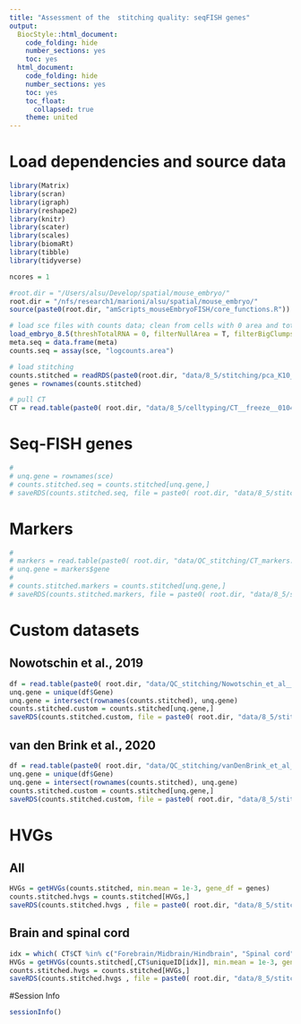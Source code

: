 ```yaml
---
title: "Assessment of the  stitching quality: seqFISH genes"
output:
  BiocStyle::html_document:
    code_folding: hide
    number_sections: yes
    toc: yes  
  html_document:
    code_folding: hide
    number_sections: yes
    toc: yes
    toc_float:
      collapsed: true
    theme: united
---
```



# Load dependencies and source data

```r

library(Matrix)
library(scran)
library(igraph)
library(reshape2)
library(knitr)
library(scater)
library(scales)
library(biomaRt)
library(tibble)
library(tidyverse)

ncores = 1

#root.dir = "/Users/alsu/Develop/spatial/mouse_embryo/"
root.dir = "/nfs/research1/marioni/alsu/spatial/mouse_embryo/"
source(paste0(root.dir, "amScripts_mouseEmbryoFISH/core_functions.R"))

# load sce files with counts data; clean from cells with 0 area and total # mRNA < user's threshold 
load_embryo_8.5(threshTotalRNA = 0, filterNullArea = T, filterBigClumps = T, dir = "cluster")
meta.seq = data.frame(meta)
counts.seq = assay(sce, "logcounts.area")

# load stitching
counts.stitched = readRDS(paste0(root.dir, "data/8_5/stitching/pca_K10_mean.rds"))
genes = rownames(counts.stitched)

# pull CT
CT = read.table(paste0( root.dir, "data/8_5/celltyping/CT__freeze__01042020.tab"), header = TRUE, sep = "\t", stringsAsFactors = FALSE, comment.char = "$")

```


# Seq-FISH genes


```r
# 
# unq.gene = rownames(sce)
# counts.stitched.seq = counts.stitched[unq.gene,]
# saveRDS(counts.stitched.seq, file = paste0( root.dir, "data/8_5/stitching/pca_K10_mean__seq.rds"))

```


# Markers

```r
# 
# markers = read.table(paste0( root.dir, "data/QC_stitching/CT_markers.tab"), header = TRUE, sep = "\t", stringsAsFactors = FALSE, comment.char = "$")
# unq.gene = markers$gene
# 
# counts.stitched.markers = counts.stitched[unq.gene,]
# saveRDS(counts.stitched.markers, file = paste0( root.dir, "data/8_5/stitching/pca_K10_mean__markers.rds"))

```


# Custom datasets

## Nowotschin et al., 2019

```r

df = read.table(paste0( root.dir, "data/QC_stitching/Nowotschin_et_al__2019.tab"), header = TRUE, sep = "\t", stringsAsFactors = FALSE, comment.char = "$")
unq.gene = unique(df$Gene)
unq.gene = intersect(rownames(counts.stitched), unq.gene)
counts.stitched.custom = counts.stitched[unq.gene,]
saveRDS(counts.stitched.custom, file = paste0( root.dir, "data/8_5/stitching/pca_K10_mean__Nowotschin.rds"))

```

## van den Brink et al., 2020

```r

df = read.table(paste0( root.dir, "data/QC_stitching/vanDenBrink_et_al__2020.tab"), header = TRUE, sep = "\t", stringsAsFactors = FALSE, comment.char = "$")
unq.gene = unique(df$Gene)
unq.gene = intersect(rownames(counts.stitched), unq.gene)
counts.stitched.custom = counts.stitched[unq.gene,]
saveRDS(counts.stitched.custom, file = paste0( root.dir, "data/8_5/stitching/pca_K10_mean__vanDenBrink.rds"))

```


# HVGs

## All 

```r

HVGs = getHVGs(counts.stitched, min.mean = 1e-3, gene_df = genes)
counts.stitched.hvgs = counts.stitched[HVGs,]
saveRDS(counts.stitched.hvgs , file = paste0( root.dir, "data/8_5/stitching/pca_K10_mean__hvgs.rds"))

```

## Brain and spinal cord

```r

idx = which( CT$CT %in% c("Forebrain/Midbrain/Hindbrain", "Spinal cord") )
HVGs = getHVGs(counts.stitched[,CT$uniqueID[idx]], min.mean = 1e-3, gene_df = genes)
counts.stitched.hvgs = counts.stitched[HVGs,]
saveRDS(counts.stitched.hvgs , file = paste0( root.dir, "data/8_5/stitching/pca_K10_mean__brain_spinalCord.rds"))

```

#Session Info

```r
sessionInfo()
```
